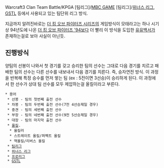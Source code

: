 Warcraft3 Clan Team Battle/KPGA [팀리그]/[[MBC GAME]] [팀리그]/[[위너스 리그]], [[GSTL]] 등에서 사용되고 있는 팀단위 리그 방식.

지금까지 알려진바로는 [[더 킹 오브 파이터즈 시리즈]]의 게임방식이 모태라고는 하나 시기상 94년도에 나온 [[더 킹 오브 파이터즈 '94]]보다 더 빨리 이 방식을 도입한 [[유유백서]]가 존재하는걸로 보아 사실이 아닌듯.

== 진행방식 ==
양팀의 선봉이 나와서 첫 경기를 갖고 승리한 팀의 선수는 그대로 다음 경기를 치르고 패배한 팀의 선수는 다른 선수를 내보내서 다음 경기를 치른다. 즉, 승자연전 방식. 이 과정을 반복해 특정 승수를 먼저 쌓는 팀 (ex : 5전이면 3선승)이 승리하게 된다. 이 과정에서 한 선수가 상대 팀 선수를 모두 제압하는걸 올킬이라고 부른다.

 * 용어
  * 선봉 - 팀의 첫번째 출전 선수
  * 차봉 - 팀의 두번째 출전 선수(7전 4선승제일 경우)
  * 중견 - 팀의 세번째 출전 선수
  * 부장 - 팀의 네번째 출전 선수(9전 5선승제일 경우)
  * 대장 - 팀의 마지막 출전 선수
  * [[올킬]].
   * 올킬러
   * 스트레이트 올킬/퍼펙트 올킬
   * 역올킬/리버스 올킬
  * [[팀리그]]
  * [[위너스 리그]]
  * [[프로리그]]
  * [[GSTL]]
